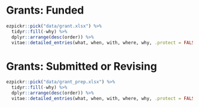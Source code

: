 \clearpage

# Grants: Funded



```{r grant}
ezpickr::pick("data/grant.xlsx") %>%
  tidyr::fill(-why) %>%
  dplyr::arrange(desc(order)) %>% 
  vitae::detailed_entries(what, when, with, where, why, .protect = FALSE)
```



# Grants: Submitted or Revising


```{r grant_revise}
ezpickr::pick("data/grant_prep.xlsx") %>%
  tidyr::fill(-why) %>%
  dplyr::arrange(desc(order)) %>% 
  vitae::detailed_entries(what, when, with, where, why, .protect = FALSE)
```

